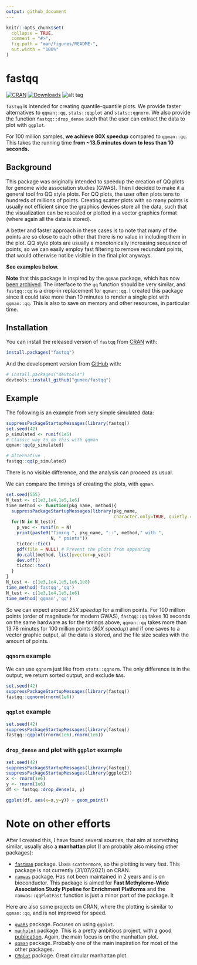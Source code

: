 ```yaml
---
output: github_document
---
```


<!-- README.md is generated from README.Rmd. Please edit that file -->

```r
knitr::opts_chunk$set(
  collapse = TRUE,
  comment = "#>",
  fig.path = "man/figures/README-",
  out.width = "100%"
)
```

# fastqq

<!-- badges: start -->
[![CRAN](http://www.r-pkg.org/badges/version/fastqq)](https://cran.r-project.org/package=fastqq)
[![Downloads](http://cranlogs.r-pkg.org/badges/fastqq?color=brightgreen)](http://www.r-pkg.org/pkg/fastqq)
![alt tag](http://cranlogs.r-pkg.org/badges/grand-total/fastqq)
<!-- badges: end -->

`fastqq` is intended for creating quantile-quantile plots.
We provide faster alternatives to `qqman::qq`, `stats::qqplot` and 
`stats::qqnorm`. We also provide the function `fastqq::drop_dense` such that
the user can extract the data to plot with `ggplot`.

For 100 million samples, **we achieve 80X speedup** compared to `qqman::qq`. 
This takes the running time **from ~13.5 minutes down to less than 10 seconds.**

## Background

This package was originally intended to speedup the creation of QQ plots for 
genome wide association studies (GWAS). Then I decided to make it a general
tool fro QQ style plots.
For QQ plots, the user often plots tens to hundreds of millions of points.
Creating scatter plots with so many points is usually not efficient since the 
graphics devices store all the data, such that the visualization can be 
rescaled or plotted in a vector graphics format (where again all the data is stored).

A better and faster approach in these cases is to note that many of the points
are so close to each other that there is no value in including them in the
plot. QQ style plots are usually a monotonically increasing sequence of points,
so we can easily employ fast filtering to remove redundant points, that would
otherwise not be visible in the final plot anyways.

**See examples below.**

**Note** that this package is inspired by the `qqman` package, which has now
[been archived](https://github.com/stephenturner/qqman). The interface to the 
`qq` function should be very similar, and `fastqq::qq` is a 
drop-in replacement for `qqman::qq`. I created this package since it could take
more than 10 minutes to render a single plot with `qqman::qq`. This is also to
save on memory and other resources, in particular time.

## Installation

You can install the released version of `fastqq` from 
[CRAN](https://CRAN.R-project.org) with:

``` r
install.packages("fastqq")
```

And the development version from [GitHub](https://github.com/) with:

``` r
# install.packages("devtools")
devtools::install_github("gumeo/fastqq")
```
## Example

The following is an example from very simple simulated data:

```r
suppressPackageStartupMessages(library(fastqq))
set.seed(42)
p_simulated <- runif(1e5)
# Classic way to do this with qqman
qqman::qq(p_simulated)

# Alternative
fastqq::qq(p_simulated)
```

There is no visible difference, and the analysis can proceed as usual.

We can compare the timings of creating the plots, with `qqman`.

```r
set.seed(555)
N_test <- c(1e3,1e4,1e5,1e6)
time_method <- function(pkg_name, method){
  suppressPackageStartupMessages(library(pkg_name, 
                                         character.only=TRUE, quietly = TRUE))
  for(N in N_test){
    p_vec <- runif(n = N)
    print(paste0("Timing ", pkg_name, "::", method," with ", 
                 N, " points"))
    tictoc::tic()
    pdf(file = NULL) # Prevent the plots from appearing
    do.call(method, list(pvector=p_vec))
    dev.off()
    tictoc::toc()  
  }
}
N_test <- c(1e3,1e4,1e5,1e6,1e8)
time_method('fastqq','qq')
N_test <- c(1e3,1e4,1e5,1e6)
time_method('qqman','qq')
```

So we can expect around *25X speedup* for a million points. For 100 million points (order of magnitude for modern GWAS), `fastqq::qq` takes 10 seconds on the same hardware as for the timings above, `qqman::qq` takes more than 13.78 minutes for 100 million points (*80X speedup*) and if one saves to a vector graphic output, all the data is stored, and the file size scales with the amount of points.

### `qqnorm` example

We can use `qqnorm` just like from `stats::qqnorm`. The only difference is in
the output, we return sorted output, and exclude `NA`s.

```r
set.seed(42)
suppressPackageStartupMessages(library(fastqq))
fastqq::qqnorm(rnorm(1e6))
```

### `qqplot` example

```r
set.seed(42)
suppressPackageStartupMessages(library(fastqq))
fastqq::qqplot(rnorm(1e6),rnorm(1e6))
```

### `drop_dense` and plot with `ggplot` example

```r
set.seed(42)
suppressPackageStartupMessages(library(fastqq))
suppressPackageStartupMessages(library(ggplot2))
x <- rnorm(1e6)
y <- rnorm(1e6)
df <- fastqq::drop_dense(x, y)

ggplot(df, aes(x=x,y=y)) + geom_point()
```

# Note on other efforts

After I created this, I have found several sources, that aim at something
similar, usually also a **manhattan** plot (I am probably also missing other packages):

- [`fastman`](https://github.com/roman-tremmel/ggfastman) package. Uses `scattermore`, so the plotting is very fast. This package is not currently (31/07/2021) on CRAN.
- [`ramwas`](https://github.com/andreyshabalin/ramwas) package. Has not been maintained in 2 years and is on bioconductor. This package is aimed for **Fast Methylome-Wide Association Study Pipeline for Enrichment Platforms** and the `ramwas::qqPlotFast` function is just a minor part of the package. It 

Here are also some projects on CRAN, where the plotting is similar to `qqman::qq`, and is not improved for speed.

- [`gwaRs`](https://github.com/LindoNkambule/gwaRs) package. Focuses on using `ggplot`.
- [`manhplot`](https://github.com/cgrace1978/manhplot) package. This is a pretty ambitious project, with a good [publication](https://bmcbioinformatics.biomedcentral.com/track/pdf/10.1186/s12859-019-3201-y.pdf). Again, the main focus is on the manhattan plot.
- [`qqman`](https://github.com/stephenturner/qqman) package. Probably one of the main inspiration for most of the other packages.
- [`CMplot`](https://github.com/YinLiLin/CMplot) package. Great circular manhattan plot.

